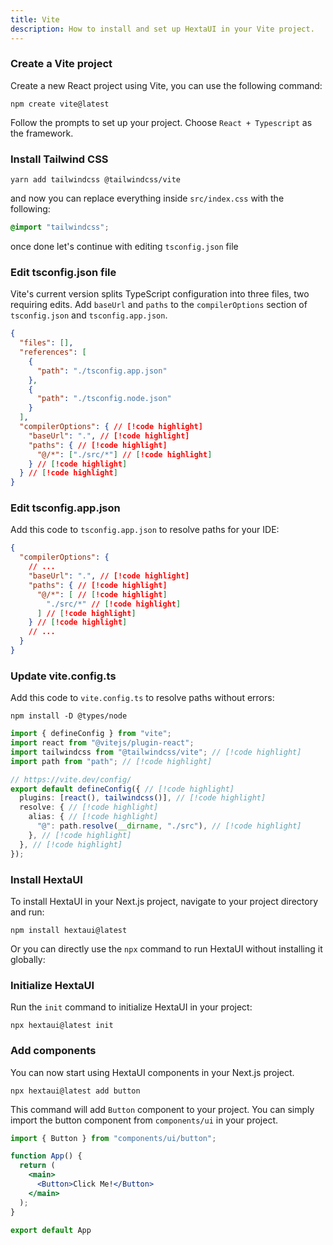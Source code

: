 ```yaml
---
title: Vite
description: How to install and set up HextaUI in your Vite project.
---
```



### Create a Vite project

Create a new React project using Vite, you can use the following command:

```package-install
npm create vite@latest
```

Follow the prompts to set up your project. Choose `React + Typescript` as the framework.

### Install Tailwind CSS

```package-install
yarn add tailwindcss @tailwindcss/vite
```

and now you can replace everything inside `src/index.css` with the following:

```css title="src/index.css"
@import "tailwindcss";
```

once done let's continue with editing `tsconfig.json` file

### Edit tsconfig.json file

Vite's current version splits TypeScript configuration into three files, two requiring edits. Add `baseUrl` and `paths` to the `compilerOptions` section of `tsconfig.json` and `tsconfig.app.json`.

```json title="tsconfig.json"
{
  "files": [],
  "references": [
    {
      "path": "./tsconfig.app.json"
    },
    {
      "path": "./tsconfig.node.json"
    }
  ],
  "compilerOptions": { // [!code highlight]
    "baseUrl": ".", // [!code highlight]
    "paths": { // [!code highlight]
      "@/*": ["./src/*"] // [!code highlight]
    } // [!code highlight]
  } // [!code highlight]
}
```

### Edit tsconfig.app.json
Add this code to `tsconfig.app.json` to resolve paths for your IDE:

```json title="tsconfig.app.json"
{
  "compilerOptions": {
    // ...
    "baseUrl": ".", // [!code highlight]
    "paths": { // [!code highlight]
      "@/*": [ // [!code highlight]
        "./src/*" // [!code highlight]
      ] // [!code highlight]
    } // [!code highlight]
    // ...
  }
}
```

### Update vite.config.ts
Add this code to `vite.config.ts` to resolve paths without errors:

```package-install
npm install -D @types/node
```

```ts title="vite.config.ts"
import { defineConfig } from "vite";
import react from "@vitejs/plugin-react";
import tailwindcss from "@tailwindcss/vite"; // [!code highlight]
import path from "path"; // [!code highlight]

// https://vite.dev/config/
export default defineConfig({ // [!code highlight]
  plugins: [react(), tailwindcss()], // [!code highlight]
  resolve: { // [!code highlight]
    alias: { // [!code highlight]
      "@": path.resolve(__dirname, "./src"), // [!code highlight]
    }, // [!code highlight]
  }, // [!code highlight]
});

```


### Install HextaUI

To install HextaUI in your Next.js project, navigate to your project directory and run:

```package-install
npm install hextaui@latest
```

Or you can directly use the `npx` command to run HextaUI without installing it globally:

### Initialize HextaUI

Run the `init` command to initialize HextaUI in your project:

```package-install
npx hextaui@latest init
```

### Add components

You can now start using HextaUI components in your Next.js project.

```package-install
npx hextaui@latest add button
```

This command will add `Button` component to your project. You can simply import the button component from `components/ui` in your project.

```jsx title="src/App.tsx"
import { Button } from "components/ui/button";

function App() {
  return (
    <main>
      <Button>Click Me!</Button>  
    </main>
  );
}

export default App
```
